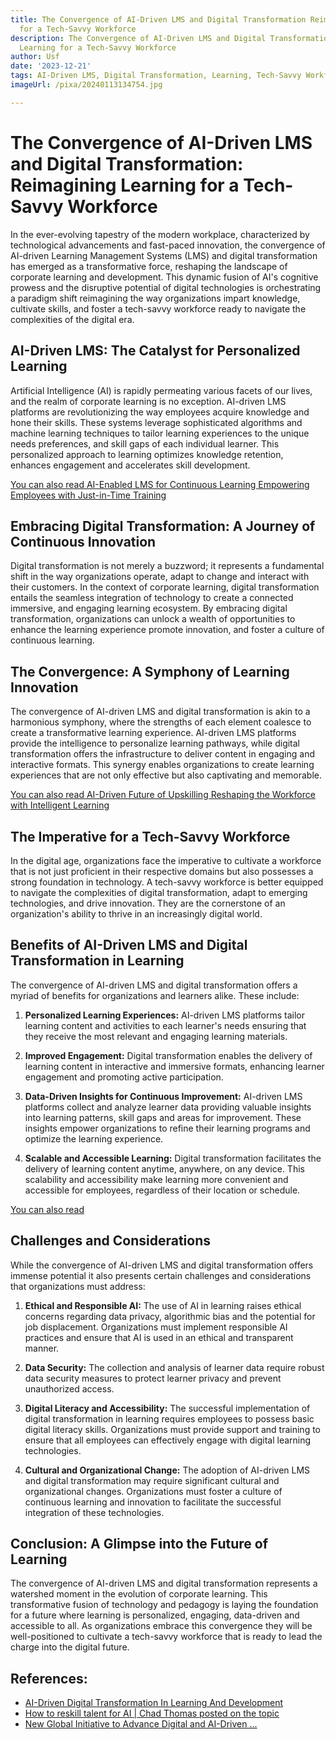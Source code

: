 ```yaml
---
title: The Convergence of AI-Driven LMS and Digital Transformation Reimagining Learning
  for a Tech-Savvy Workforce
description: The Convergence of AI-Driven LMS and Digital Transformation Reimagining
  Learning for a Tech-Savvy Workforce
author: Usf
date: '2023-12-21'
tags: AI-Driven LMS, Digital Transformation, Learning, Tech-Savvy Workforce
imageUrl: /pixa/20240113134754.jpg

---
```

# The Convergence of AI-Driven LMS and Digital Transformation: Reimagining Learning for a Tech-Savvy Workforce

In the ever-evolving tapestry of the modern workplace, characterized by technological advancements and fast-paced innovation, the convergence of AI-driven Learning Management Systems (LMS) and digital transformation  has emerged as a  transformative force, reshaping the landscape of corporate learning  and development. This dynamic fusion of AI's cognitive prowess and the  disruptive potential of digital technologies is  orchestrating a paradigm shift reimagining the way organizations  impart knowledge, cultivate  skills, and foster a tech-savvy workforce ready to  navigate the complexities of the digital era.

## AI-Driven LMS:  The Catalyst for Personalized  Learning

Artificial  Intelligence (AI) is rapidly permeating various facets of our lives, and the realm of corporate learning is no exception. AI-driven LMS platforms are revolutionizing the way employees acquire knowledge and  hone their skills. These systems leverage sophisticated algorithms and machine learning techniques to tailor learning  experiences to the unique needs preferences, and  skill gaps of each individual learner. This personalized approach to learning optimizes  knowledge retention, enhances  engagement  and accelerates skill development.

[You can also  read AI-Enabled  LMS  for Continuous  Learning Empowering Employees with Just-in-Time Training](AI-Enabled%20LMS%20for%20Continuous%20Learning%20Empowering%20Employees%20with%20Just-in-Time%20Training)


##  Embracing Digital Transformation:  A Journey of Continuous Innovation

Digital transformation  is not merely a  buzzword; it represents a  fundamental shift in the way organizations operate, adapt to change and interact with their customers. In the context of corporate learning, digital transformation entails the seamless integration of technology to create a connected immersive, and engaging learning ecosystem. By embracing digital transformation, organizations can unlock a wealth of opportunities to  enhance the  learning  experience promote innovation, and  foster a culture of continuous learning.

## The Convergence: A Symphony of  Learning Innovation

The convergence of AI-driven LMS and digital transformation is akin to  a harmonious symphony, where the strengths  of each element coalesce to create a transformative learning experience. AI-driven LMS platforms provide the intelligence to  personalize learning pathways, while digital transformation offers the infrastructure to  deliver content in engaging and interactive formats. This synergy enables organizations to create learning experiences that are not only effective but also  captivating and memorable.

[You can also read AI-Driven Future of Upskilling Reshaping the Workforce  with Intelligent Learning](AI-Driven%20Future%20of%20Upskilling%20Reshaping%20the%20Workforce%20with%20Intelligent%20Learning)


## The  Imperative for a Tech-Savvy Workforce

In the digital age, organizations face the imperative to  cultivate a  workforce that is not just proficient in their respective domains but also possesses a strong foundation  in  technology. A  tech-savvy workforce is better  equipped to navigate the complexities of digital  transformation, adapt  to emerging technologies, and drive innovation. They are the cornerstone of  an organization's ability to  thrive  in  an increasingly digital world.

##  Benefits of AI-Driven LMS and Digital Transformation in Learning

The convergence of AI-driven LMS and digital transformation offers a  myriad of benefits for organizations  and learners alike. These include:

1. **Personalized Learning Experiences:** AI-driven LMS platforms tailor learning content and activities to each learner's needs ensuring that they receive the most relevant and engaging learning materials.

2. **Improved Engagement:** Digital transformation enables the delivery of learning  content in interactive and immersive formats, enhancing learner engagement and promoting  active participation.

3. **Data-Driven Insights for Continuous  Improvement:** AI-driven LMS platforms collect and analyze  learner data providing valuable insights  into learning patterns, skill gaps and areas for improvement.  These insights empower organizations to refine their learning programs and optimize the learning experience.

4. **Scalable and Accessible Learning:** Digital transformation facilitates the delivery of learning content anytime, anywhere, on any device. This scalability and accessibility make  learning more convenient and accessible for employees, regardless of their location or schedule.

[You can also read ]()


## Challenges and Considerations

While the convergence of AI-driven LMS and digital transformation offers immense potential it also presents certain challenges and considerations that organizations must address:

1. **Ethical and Responsible AI:**  The use of AI  in learning raises ethical concerns regarding data privacy, algorithmic bias  and the potential for  job displacement. Organizations must implement responsible AI practices and ensure that AI is used in an ethical and transparent manner.

2. **Data Security:** The collection and analysis of learner data require robust data security measures to protect learner privacy and prevent unauthorized access.

3. **Digital Literacy and Accessibility:** The successful implementation of digital  transformation in learning requires employees to possess basic digital literacy  skills. Organizations must provide support and  training to ensure  that all employees can  effectively engage with digital  learning technologies.

4. **Cultural  and Organizational Change:** The adoption  of AI-driven LMS and digital transformation  may  require significant cultural and organizational changes. Organizations must foster a culture of continuous learning and innovation to facilitate the successful integration of these technologies.

## Conclusion: A Glimpse  into the Future of  Learning

The convergence of AI-driven LMS and digital transformation represents a watershed moment in the evolution  of corporate learning. This transformative fusion of technology and pedagogy is laying the  foundation for a future  where learning is personalized, engaging, data-driven and accessible to all. As organizations embrace this convergence they will be well-positioned to  cultivate a tech-savvy workforce that is  ready to lead the charge into the digital future.

## References:
- [AI-Driven Digital Transformation In Learning And Development](https://elearningindustry.com/ai-driven-digital-transformation-in-learning-and-development)
- [How to reskill talent for AI | Chad Thomas posted on the topic](https://www.linkedin.com/posts/rockstarrprofile_why-we-must-bridge-the-skills-gap-to-harness-activity-7149838478715920384-wu0u)
- [New Global Initiative to Advance Digital and AI-Driven ...](https://www.prnewswire.com/news-releases/new-global-initiative-to-advance-digital-and-ai-driven-transformation-of-healthcare-systems-302029365.html)
